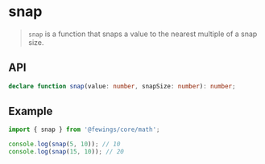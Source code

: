 # snap

> `snap` is a function that snaps a value to the nearest multiple of a snap size.

## API

```ts
declare function snap(value: number, snapSize: number): number;
```

## Example

```ts
import { snap } from '@fewings/core/math';

console.log(snap(5, 10)); // 10
console.log(snap(15, 10)); // 20
```
